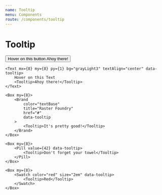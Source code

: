 ```yaml
---
name: Tooltip
menu: Components
route: /components/tooltip
---
```



# Tooltip

<Playground>
    <Button mx={8} my={8} data-tooltip>
        Hover on this button
        <Tooltip>Ahoy there!</Tooltip>
    </Button>

    <Text mx={8} my={8} py={1} bg="grayLight3" textAlign="center" data-tooltip>
        Hover on this Text
        <Tooltip>Ahoy there!</Tooltip>
    </Text>

    <Box my={8}>
        <Brand
            color="textBase"
            title="Raster Foundry"
            href="#"
            data-tooltip
        >
            <Tooltip>It's pretty good!</Tooltip>
        </Brand>
    </Box>

    <Box my={8}>
        <Pill value={42} data-tooltip>
            <Tooltip>Don't forget your towel</Tooltip>
        </Pill>
    </Box>

    <Box my={8}>
        <Swatch color="red" size="2em" data-tooltip>
            <Tooltip>Red</Tooltip>
        </Swatch>
    </Box>

</Playground>
